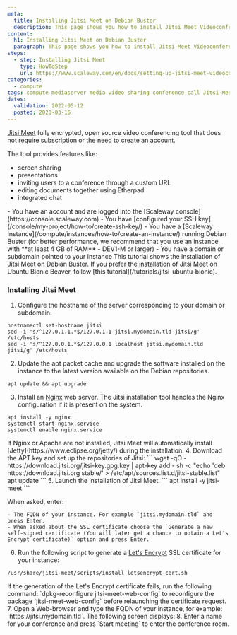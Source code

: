 ```yaml
---
meta:
  title: Installing Jitsi Meet on Debian Buster
  description: This page shows you how to install Jitsi Meet Videoconferencing on Debian Buster (10)
content:
  h1: Installing Jitsi Meet on Debian Buster
  paragraph: This page shows you how to install Jitsi Meet Videoconferencing on Debian Buster (10)
steps:
  - step: Installing Jitsi Meet
    type: HowToStep
    url: https://www.scaleway.com/en/docs/setting-up-jitsi-meet-videoconferencing-on-debian-buster/#-Installing-Jitsi-Meet
categories:
  - compute
tags: compute mediaserver media video-sharing conference-call Jitsi-Meet Debian-Buster
dates:
  validation: 2022-05-12
  posted: 2020-03-16
---
```


[Jitsi Meet](https://jitsi.org/jitsi-meet/) fully encrypted, open source video conferencing tool that does not require subscription or the need to create an account. 

The tool provides features like:

- screen sharing
- presentations
- inviting users to a conference through a custom URL
- editing documents together using Etherpad
- integrated chat

<Message type="requirement">
  - You have an account and are logged into the [Scaleway console](https://console.scaleway.com)
  - You have [configured your SSH key](/console/my-project/how-to/create-ssh-key/)
  - You have a [Scaleway Instance](/compute/instances/how-to/create-an-instance/) running Debian Buster (for better performance, we recommend that you use an instance with **at least 4 GB of RAM** - DEV1-M or larger)
  - You have a domain or subdomain pointed to your Instance
</Message>

<Message type="note">
  This tutorial shows the installation of Jitsi Meet on Debian Buster. If you prefer the installation of Jitsi Meet on Ubuntu Bionic Beaver, follow [this tutorial](/tutorials/jitsi-ubuntu-bionic).
</Message>

### Installing Jitsi Meet

1. Configure the hostname of the server corresponding to your domain or subdomain.
  ```
  hostnamectl set-hostname jitsi
  sed -i 's/^127.0.1.1.*$/127.0.1.1 jitsi.mydomain.tld jitsi/g' /etc/hosts
  sed -i 's/^127.0.0.1.*$/127.0.0.1 localhost jitsi.mydomain.tld jitsi/g' /etc/hosts
  ```
2. Update the apt packet cache and upgrade the software installed on the instance to the latest version available on the Debian repositories.
  ```
  apt update && apt upgrade
  ```
3. Install an [Nginx](https://nginx.org) web server. The Jitsi installation tool handles the Nginx configuration if it is present on the system.
  ```
  apt install -y nginx
  systemctl start nginx.service
  systemctl enable nginx.service
  ```

  <Message type="important">
    If Nginx or Apache are not installed, Jitsi Meet will automatically install [Jetty](https://www.eclipse.org/jetty/) during the installation.

  </Message>
4. Download the APT key and set up the repositories of Jitsi:
  ```
  wget -qO - https://download.jitsi.org/jitsi-key.gpg.key | apt-key add -
  sh -c "echo 'deb https://download.jitsi.org stable/' > /etc/apt/sources.list.d/jitsi-stable.list"
  apt update
  ```
5. Launch the installation of Jitsi Meet.
  ```
  apt install -y jitsi-meet
  ```

  When asked, enter:

    - The FQDN of your instance. For example `jitsi.mydomain.tld` and press Enter.
    - When asked about the SSL certificate choose the `Generate a new self-signed certificate (You will later get a chance to obtain a Let's Encrypt certificate)` option and press Enter.
6. Run the following script to generate a [Let's Encrypt](https://letsencrypt.org) SSL certificate for your instance:
  ```
  /usr/share/jitsi-meet/scripts/install-letsencrypt-cert.sh
  ```

  <Message type="tip">
    If the generation of the Let's Encrypt certificate fails, run the following command: `dpkg-reconfigure jitsi-meet-web-config` to reconfigure the package `jitsi-meet-web-config` before relaunching the certificate request.

  </Message>
7. Open a Web-browser and type the FQDN of your instance, for example: `https://jitsi.mydomain.tld`. The following screen displays:
  <Lightbox src="scaleway-jitsi_home_2.webp" alt="" />
8. Enter a name for your conference and press `Start meeting` to enter the conference room. 
<Lightbox src="scaleway-jitsi-meet-conf-call-2.webp" alt="" />